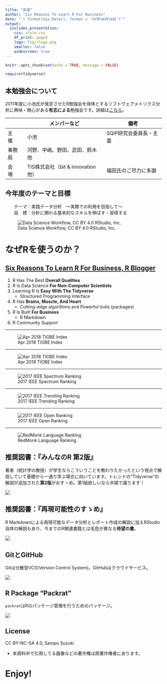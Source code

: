 ---
title: "前座"
author: "Six Reasons To Learn R For Business"
date: "`r format(Sys.Date(), format = '%Y年%m月%d日')`"
output:
  ioslides_presentation:
    css: style.css
    df_print: paged
    logo: fig/rlogo.png
    smaller: false
    widescreen: true
---

```{r setup, include=FALSE}
knitr::opts_chunk$set(echo = TRUE, message = FALSE)

require(tidyverse)
```

## 本勉強会について
2011年度に小池氏が発足させたR勉強会を母体とするソフトウェアメトリクス分析に興味・関心がある**有志による**勉強会です。詳細は[こちら](https://sites.google.com/site/kantometrics/home)。

　     | メンバーなど                   | 備考
-------|--------------------------------|------------------------
主　催 | 小池                           | SQiP研究会委員長・主査
事務局 | 河野、中嶋、野田、武田、鈴木他 | 
会　場 | TIS株式会社（bit & innovation他）| 福田氏のご尽力に多謝


## 今年度のテーマと目標
　　テーマ：実践データ分析　～実務での利用を目指して～  
　　目　標：分析に関わる基本的なスキルを伸ばす・習得する

![Data Science Workflow, CC BY 4.0 RStudio, Inc.](./fig/dswf.png)

# なぜRを使うのか？

## [Six Reasons To Learn R For Business, R Blogger](https://www.r-bloggers.com/six-reasons-to-learn-r-for-business/){target="_blank"}

1. R Has The Best **Overall Qualities**
1. R Is Data Science **For Non-Computer Scientists**
1. Learning R Is **Easy With The Tidyverse**
    * Structured Programming Interface
1. R Has **Brains, Muscle, And Heart**
    * Cutting-edge algorithms and Powerful tools (packages)
1. R Is Built **For Business**
    * R Markdown
1. R Community Support

<!-- [original](http://www.business-science.io/business/2017/12/27/six-reasons-to-use-R-for-business.html){target="_blank"} -->

---

![Apr 2018 TIOBE Index](./fig/TIOBE_index_201804.png)

---

![Apr 2018 TIOBE Index](./fig/TIOBE_index_R_201804.png)

---

![2017 IEEE Spectrum Ranking](./fig/IEEE_Spectrum_Ranking_2017.png)

---

![2017 IEEE Trending Ranking](./fig/IEEE_Trending_Ranking_2017.png)

---

![2017 IEEE Open Ranking](./fig/IEEE_Open_Source_Hubs_Ranking_2017.png)

---

![RedMonk Language Ranking](./fig/redmonklang.png)


## 推奨図書：『みんなのR 第2版』
著者（統計学の教授）が学生ならこういうことを教わりたかったという視点で解説していて基礎から一通り学ぶ場合に向いています。トレンドの"Tidyverse"の解説が追加された**第2版**がおすゝめ。第1版欲しいなら半額で譲ります！

![](./fig/r_for_everyone.jpg)


## 推奨図書：『再現可能性のすゝめ』
R Markdownによる再現可能なデータ分析とレポート作成の解説に加えRStudio自体の解説もあり、今までのR関連書籍とは毛色が異なる**待望の書**。

![](./fig/wonderful_R_vol3.jpg)


## GitとGitHub
Gitは分散型VCS(Version Control System)。GitHubはクラウドサービス。

![](./fig/git_github_rstudio.png)


## R Package "Packrat"
`packrat`はRのパッケージ管理を行うためのパッケージ。

![](./fig/packrat.png)

## License

CC BY-NC-SA 4.0, Sampo Suzuki  

* 本資料中で引用してる画像などの著作権は原著作権者にあります。

# Enjoy!